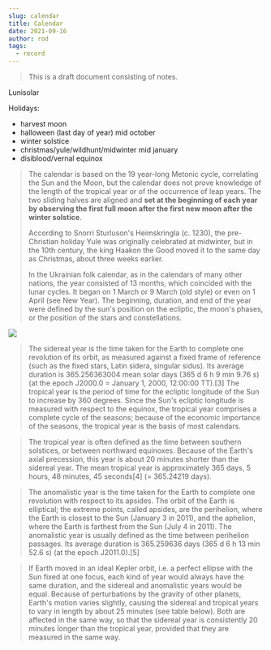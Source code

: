 ```yaml
---
slug: calendar
title: Calendar
date: 2021-09-16
author: rod
tags:
  - record
---
```

> This is a draft document consisting of notes.

Lunisolar

Holidays:

* harvest moon
* halloween (last day of year) mid october
* winter solstice
* christmas/yule/wildhunt/midwinter mid january
* disiblood/vernal equinox

> The calendar is based on the 19 year-long Metonic cycle, correlating the Sun and the Moon, but the calendar does not prove knowledge of the length of the tropical year or of the occurrence of leap years. The two sliding halves are aligned and **set at the beginning of each year by observing the first full moon after the first new moon after the winter solstice**. 
>
> According to Snorri Sturluson's Heimskringla (c. 1230), the pre-Christian holiday Yule was originally celebrated at midwinter, but in the 10th century, the king Haakon the Good moved it to the same day as Christmas, about three weeks earlier.
>
> In the Ukrainian folk calendar, as in the calendars of many other nations, the year consisted of 13 months, which coincided with the lunar cycles. It began on 1 March or 9 March (old style) or even on 1 April (see New Year). The beginning, duration, and end of the year were defined by the sun's position on the ecliptic, the moon's phases, or the position of the stars and constellations.

![](https://images-ext-1.discordapp.net/external/pwgivXMJ-ChK62qN_rosmteccKdrf9JGuVbQz2Gey4I/https/upload.wikimedia.org/wikipedia/commons/e/e9/Sami_Runic_Calendar_studied_by_Eirikr_Magnusson_published_1877.jpg?width=392&height=337)

> The sidereal year is the time taken for the Earth to complete one revolution of its orbit, as measured against a fixed frame of reference (such as the fixed stars, Latin sidera, singular sidus). Its average duration is 365.256363004 mean solar days (365 d 6 h 9 min 9.76 s) (at the epoch J2000.0 = January 1, 2000, 12:00:00 TT).[3]
The tropical year is the period of time for the ecliptic longitude of the Sun to increase by 360 degrees. Since the
Sun's ecliptic longitude is measured with respect to the equinox, the tropical year comprises a complete cycle of the seasons; because of the economic importance of the seasons, the tropical year is the basis of most calendars. 

> The tropical year is often defined as the time between southern solstices, or between northward equinoxes. Because of the Earth's axial precession, this year is about 20 minutes shorter than the sidereal year. The mean tropical year is approximately 365 days, 5 hours, 48 minutes, 45 seconds[4] (= 365.24219 days).

> The anomalistic year is the time taken for the Earth to complete one revolution with respect to its apsides. The orbit of the Earth is elliptical; the extreme points, called apsides, are the perihelion, where the Earth is closest to the Sun (January 3 in 2011), and the aphelion, where the Earth is farthest from the Sun (July 4 in 2011). The anomalistic year is usually defined as the time between perihelion passages. Its average duration is 365.259636 days (365 d 6 h 13 min 52.6 s) (at the epoch J2011.0).[5]

> If Earth moved in an ideal Kepler orbit, i.e. a perfect ellipse with the Sun fixed at one focus, each kind of year would always have the same duration, and the sidereal and anomalistic years would be equal. Because of perturbations by the gravity of other planets, Earth's motion varies slightly, causing the sidereal and tropical years to vary in length by about 25 minutes (see table below). Both are affected in the same way, so that the sidereal year is consistently 20 minutes longer than the tropical year, provided that they are measured in the same way.